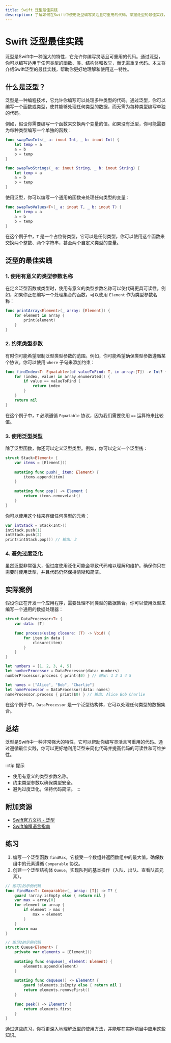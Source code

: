 ```yaml
---
title: Swift 泛型最佳实践
description: 了解如何在Swift中使用泛型编写灵活且可重用的代码，掌握泛型的最佳实践，并通过实际案例加深理解。
---
```


# Swift 泛型最佳实践

泛型是Swift中一种强大的特性，它允许你编写灵活且可重用的代码。通过泛型，你可以编写适用于任何类型的函数、类、结构体和枚举，而无需重复代码。本文将介绍Swift泛型的最佳实践，帮助你更好地理解和使用这一特性。

## 什么是泛型？

泛型是一种编程技术，它允许你编写可以处理多种类型的代码。通过泛型，你可以编写一个函数或类型，使其能够处理任何类型的数据，而无需为每种类型编写单独的代码。

例如，假设你需要编写一个函数来交换两个变量的值。如果没有泛型，你可能需要为每种类型编写一个单独的函数：

```swift
func swapTwoInts(_ a: inout Int, _ b: inout Int) {
    let temp = a
    a = b
    b = temp
}

func swapTwoStrings(_ a: inout String, _ b: inout String) {
    let temp = a
    a = b
    b = temp
}
```

使用泛型，你可以编写一个通用的函数来处理任何类型的变量：

```swift
func swapTwoValues<T>(_ a: inout T, _ b: inout T) {
    let temp = a
    a = b
    b = temp
}
```

在这个例子中，`T` 是一个占位符类型，它可以是任何类型。你可以使用这个函数来交换两个整数、两个字符串，甚至两个自定义类型的变量。

## 泛型的最佳实践

### 1. 使用有意义的类型参数名称

在定义泛型函数或类型时，使用有意义的类型参数名称可以使代码更具可读性。例如，如果你正在编写一个处理集合的函数，可以使用 `Element` 作为类型参数名称：

```swift
func printArray<Element>(_ array: [Element]) {
    for element in array {
        print(element)
    }
}
```

### 2. 约束类型参数

有时你可能希望限制泛型类型参数的范围。例如，你可能希望确保类型参数遵循某个协议。你可以使用 `where` 子句来添加约束：

```swift
func findIndex<T: Equatable>(of valueToFind: T, in array:[T]) -> Int? {
    for (index, value) in array.enumerated() {
        if value == valueToFind {
            return index
        }
    }
    return nil
}
```

在这个例子中，`T` 必须遵循 `Equatable` 协议，因为我们需要使用 `==` 运算符来比较值。

### 3. 使用泛型类型

除了泛型函数，你还可以定义泛型类型。例如，你可以定义一个泛型栈：

```swift
struct Stack<Element> {
    var items = [Element]()
    
    mutating func push(_ item: Element) {
        items.append(item)
    }
    
    mutating func pop() -> Element {
        return items.removeLast()
    }
}
```

你可以使用这个栈来存储任何类型的元素：

```swift
var intStack = Stack<Int>()
intStack.push(1)
intStack.push(2)
print(intStack.pop()) // 输出: 2
```

### 4. 避免过度泛化

虽然泛型非常强大，但过度使用泛化可能会导致代码难以理解和维护。确保你只在需要时使用泛型，并且代码仍然保持清晰和简洁。

## 实际案例

假设你正在开发一个应用程序，需要处理不同类型的数据集合。你可以使用泛型来编写一个通用的数据处理器：

```swift
struct DataProcessor<T> {
    var data: [T]
    
    func process(using closure: (T) -> Void) {
        for item in data {
            closure(item)
        }
    }
}

let numbers = [1, 2, 3, 4, 5]
let numberProcessor = DataProcessor(data: numbers)
numberProcessor.process { print($0) } // 输出: 1 2 3 4 5

let names = ["Alice", "Bob", "Charlie"]
let nameProcessor = DataProcessor(data: names)
nameProcessor.process { print($0) } // 输出: Alice Bob Charlie
```

在这个例子中，`DataProcessor` 是一个泛型结构体，它可以处理任何类型的数据集合。

## 总结

泛型是Swift中一种非常强大的特性，它可以帮助你编写灵活且可重用的代码。通过遵循最佳实践，你可以更好地利用泛型来简化代码并提高代码的可读性和可维护性。

:::tip 提示
- 使用有意义的类型参数名称。
- 约束类型参数以确保类型安全。
- 避免过度泛化，保持代码简洁。
:::

## 附加资源

- [Swift官方文档 - 泛型](https://docs.swift.org/swift-book/LanguageGuide/Generics.html)
- [Swift编程语言指南](https://swift.org/documentation/)

## 练习

1. 编写一个泛型函数 `findMax`，它接受一个数组并返回数组中的最大值。确保数组中的元素遵循 `Comparable` 协议。
2. 创建一个泛型结构体 `Queue`，实现队列的基本操作（入队、出队、查看队首元素）。

```swift
// 练习1的示例代码
func findMax<T: Comparable>(_ array: [T]) -> T? {
    guard !array.isEmpty else { return nil }
    var max = array[0]
    for element in array {
        if element > max {
            max = element
        }
    }
    return max
}

// 练习2的示例代码
struct Queue<Element> {
    private var elements = [Element]()
    
    mutating func enqueue(_ element: Element) {
        elements.append(element)
    }
    
    mutating func dequeue() -> Element? {
        guard !elements.isEmpty else { return nil }
        return elements.removeFirst()
    }
    
    func peek() -> Element? {
        return elements.first
    }
}
```

通过这些练习，你将更深入地理解泛型的使用方法，并能够在实际项目中应用这些知识。